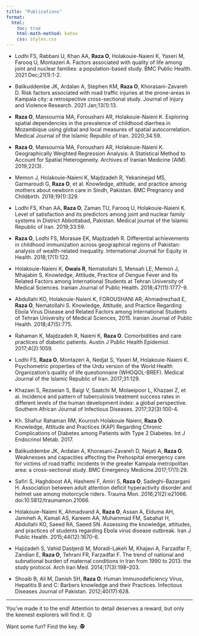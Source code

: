 ```yaml
---
title: "Publications"
format:
  html:
    toc: true
    html-math-method: katex
    css: styles.css
---
```


- Lodhi FS, Rabbani U, Khan AA, **Raza O**, Holakouie-Naieni K, Yaseri M, Farooq U, Montazeri A. Factors associated with quality of life among joint and nuclear families: a population-based study. BMC Public Health. 2021 Dec;21(1):1-2.

- Balikuddembe JK, Ardalan A, Stephen KM, **Raza O**, Khorasani-Zavareh D. Risk factors associated with road traffic injuries at the prone-areas in Kampala city: a retrospective cross-sectional study. Journal of Injury and Violence Research. 2021 Jan;13(1):13.

- **Raza O**, Mansournia MA, Foroushani AR, Holakouie-Naieni K. Exploring spatial dependencies in the prevalence of childhood diarrhea in Mozambique using global and local measures of spatial autocorrelation. Medical Journal of the Islamic Republic of Iran. 2020;34:59.

- **Raza O**, Mansournia MA, Foroushani AR, Holakouie-Naieni K. Geographically Weighted Regression Analysis: A Statistical Method to Account for Spatial Heterogeneity. Archives of Iranian Medicine (AIM). 2019;22(3).

- Memon J, Holakouie-Naieni K, Majdzadeh R, Yekaninejad MS, Garmaroudi G, **Raza O**, et al. Knowledge, attitude, and practice among mothers about newborn care in Sindh, Pakistan. BMC Pregnancy and Childbirth. 2019;19(1):329.

- Lodhi FS, Khan AA, **Raza O**, Zaman TU, Farooq U, Holakouie-Naieni K. Level of satisfaction and its predictors among joint and nuclear family systems in District Abbottabad, Pakistan. Medical journal of the Islamic Republic of Iran. 2019;33:59.

- **Raza O**, Lodhi FS, Morasae EK, Majdzadeh R. Differential achievements in childhood immunization across geographical regions of Pakistan: analysis of wealth-related inequality. International Journal for Equity in Health. 2018;17(1):122.

- Holakouie-Naieni K, **Owais R**, Nematollahi S, Mensah LE, Memon J, Mhajabin S. Knowledge, Attitude, Practice of Dengue Fever and Its Related Factors among International Students at Tehran University of Medical Sciences. Iranian Journal of Public Health. 2018;47(11):1777-9.

- Abdullahi KO, Holakouie-Naieni K, FOROUSHANI AR, Ahmadnezhad E, **Raza O**, Nematollahi S. Knowledge, Attitude, and Practice Regarding Ebola Virus Disease and Related Factors among International Students of Tehran University of Medical Sciences, 2015. Iranian Journal of Public Health. 2018;47(5):775.

- Rahaman K, Majdzadeh R, Naieni K, **Raza O**. Comorbidities and care practices of diabetic patients. Austin J Public Health Epidemiol. 2017;4(2):1059.

- Lodhi FS, **Raza O**, Montazeri A, Nedjat S, Yaseri M, Holakouie-Naieni K. Psychometric properties of the Urdu version of the World Health Organization's quality of life questionnaire (WHOQOL-BREF). Medical Journal of the Islamic Republic of Iran. 2017;31:129.

- Khazaei S, Rezaeian S, Baigi V, Saatchi M, Molaeipoor L, Khazaei Z, et al. Incidence and pattern of tuberculosis treatment success rates in different levels of the human development index: a global perspective. Southern African Journal of Infectious Diseases. 2017;32(3):100-4.

- Kh. Shafiur Rahaman RM, Kourosh Holakouie Naieni, **Raza O**. Knowledge, Attitude and Practices (KAP) Regarding Chronic Complications of Diabetes among Patients with Type 2 Diabetes. Int J Endocrinol Metab. 2017.

- Balikuddembe JK, Ardalan A, Khorasani-Zavareh D, Nejati A, **Raza O**. Weaknesses and capacities affecting the Prehospital emergency care for victims of road traffic incidents in the greater Kampala metropolitan area: a cross-sectional study. BMC Emergency Medicine.2017;17(1):29.

- Safiri S, Haghdoost AA, Hashemi F, Amiri S, **Raza O**, Sadeghi-Bazargani H. Association between adult attention deficit hyperactivity disorder and helmet use among motorcycle riders. Trauma Mon. 2016;21(2):e21066. doi:10.5812/traumamon.21066.

- Holakouie-Naieni K, Ahmadvand A, **Raza O**, Assan A, Elduma AH, Jammeh A, Kamali AS, Kareem AA, Muhammad FM, Sabahat H, Abdullahi KO, Saeed RA, Saeed SN. Assessing the knowledge, attitudes, and practices of students regarding Ebola virus disease outbreak. Iran J Public Health. 2015;44(12):1670-6.

- Hajizadeh S, Vahid Dastjerdi M, Moradi-Lakeh M, Khajavi A, Farzadfar F, Zandian E, **Raza O**, Tehrani FR, Farzadfar F. The trend of national and subnational burden of maternal conditions in Iran from 1990 to 2013: the study protocol. Arch Iran Med. 2014;17(3):198–203.

- Shoaib B, Ali M, Danish SH, **Raza O**. Human Immunodeficiency Virus, Hepatitis B and C: Barbers knowledge and their Practices. Infectious Diseases Journal of Pakistan. 2012;40(17):628.

***

You've made it to the end! Attention to detail deserves a reward, but only the keenest explorers will find it. 😉

<!-- Easter Egg: Hidden YouTube Link -->
<!-- Easter Egg: Hidden YouTube Link -->
<p style="display:none" id="easterEgg">
  <a href="https://www.youtube.com/watch?v=dQw4w9WgXcQ" target="_blank">🎵 Click for a surprise! 🎵</a>
</p>

<p id="changingHint" style="transition: opacity 1s ease-in-out;">Want some fun? Find the key. 🕵️</p>

<script>
  const hints = [
    "Press the key that starts Quarto.😉",
    "Hit a key to unlock the music… but which one?",
    "A single letter can change everything. 🎶"
  ];

  let hintInterval = setInterval(() => {
    document.getElementById("changingHint").innerText = hints[Math.floor(Math.random() * hints.length)];
  }, 4000);

  document.addEventListener("keydown", function(event) {
    if (event.code === "KeyQ") { // Trigger when 'Q' is pressed
      document.getElementById("easterEgg").style.display = "block"; // Show Easter Egg
      
      let hintElement = document.getElementById("changingHint");
      hintElement.style.opacity = "0"; // Start fade-out

      setTimeout(() => {
        hintElement.style.display = "none"; // Hide after fade-out
      }, 1000); // Matches transition duration (1s)

      clearInterval(hintInterval); // Stop rotating hints
    }
  });
</script> 
